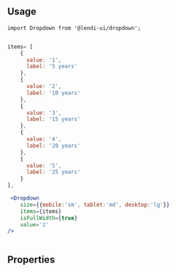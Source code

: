 
## Usage

```
import Dropdown from '@lendi-ui/dropdown';
```

```jsx

items= [
    {
      value: '1',
      label: '5 years'
    },
    {
      value: '2',
      label: '10 years'
    },
    {
      value: '3',
      label: '15 years'
    },
    {
      value: '4',
      label: '20 years'
    },
    {
      value: '5',
      label: '25 years'
    }
],

 <Dropdown
    size={{mobile:'sm', tablet:'md', desktop:'lg'}}
    items={items}
    isFullWidth={true}
    value='2'
/>



```

## Properties

<PropTable>
  <PropTable.Entry name="size" type={'"lg" | "md" | "sm"'} defaultValue="md" description="the inline-dropdown size"/>
  <PropTable.Entry name="items" required type="[{value: string, label: string}]" description="an object array with 'value' and 'label' that display in this component"/>
  <PropTable.Entry name="isFullWidth" type={'"true | false"'} defaultValue="true" description="the dropdown is intended to use the full width of the container"/>
  <PropTable.Entry name="isDisabled" type={'"true | false"'} defaultValue="false" description="Whether the dropdown is disabled."/>
  <PropTable.Entry name="isError" type={'"true | false"'} defaultValue="false" description="Whether the dropdown is not selected."/>
  <PropTable.Entry name="isLoading" type={'"true | false"'} defaultValue="false" description="Whether the dropdown icon is Spinner or ChevronDown."/>
  <PropTable.Entry name="className" defaultValue=""type="string" description="The custom style for Dropdown."/>
</PropTable>
